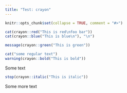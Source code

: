```yaml
---
title: "Test: crayon"
---
```


```r
knitr::opts_chunk$set(collapse = TRUE, comment = "#>")
```


```r
cat(crayon::red("This is red\nfoo bar"))
cat(crayon::blue("This is blue\n"), "\n")

message(crayon::green("This is green"))

cat("some regular text")
warning(crayon::bold("This is bold"))
```
Some text

```r
stop(crayon::italic("This is italic"))
```

Some more text
